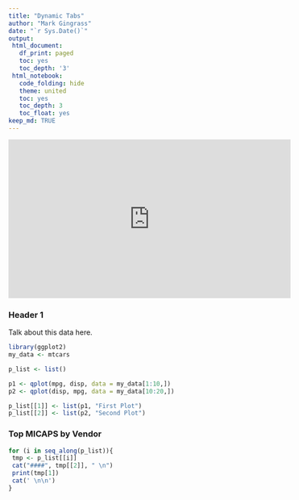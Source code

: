 ```yaml
---
title: "Dynamic Tabs"
author: "Mark Gingrass"
date: "`r Sys.Date()`"
output:
 html_document:
   df_print: paged
   toc: yes
   toc_depth: '3'
 html_notebook:
   code_folding: hide
   theme: united
   toc: yes
   toc_depth: 3
   toc_float: yes
keep_md: TRUE
---
```

<iframe width="560" height="315" src="https://youtube.com/embed/KMTWjPLEolc" frameborder="0" allowfullscreen></iframe>

### Header 1
Talk about this data here. 
```r
library(ggplot2)
my_data <- mtcars

p_list <- list()

p1 <- qplot(mpg, disp, data = my_data[1:10,])
p2 <- qplot(disp, mpg, data = my_data[10:20,])

p_list[[1]] <- list(p1, "First Plot")
p_list[[2]] <- list(p2, "Second Plot")
```


### Top MICAPS by Vendor  {.tabset}
```r
for (i in seq_along(p_list)){
 tmp <- p_list[[i]]
 cat("####", tmp[[2]], " \n")
 print(tmp[1])
 cat(' \n\n')
}
```